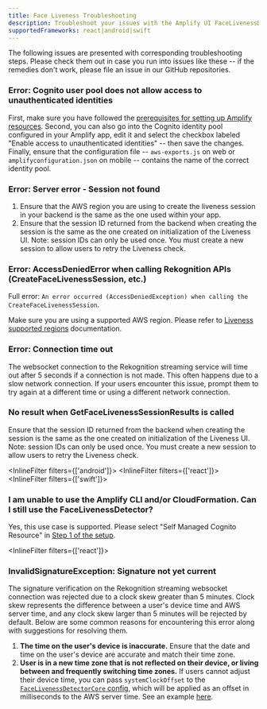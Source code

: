 ```yaml
---
title: Face Liveness Troubleshooting
description: Troubleshoot your issues with the Amplify UI FaceLivenessDetector component.
supportedFrameworks: react|android|swift
---
```



The following issues are presented with corresponding troubleshooting steps. Please check them out in case you run into issues like these -- if the remedies don't work, please file an issue in our GitHub repositories.

### Error: Cognito user pool does not allow access to unauthenticated identities

First, make sure you have followed the [prerequisites for setting up Amplify resources](../liveness#step-1-configure-auth). Second, you can also go into the Cognito identity pool configured in your Amplify app, edit it and select the checkbox labeled "Enable access to unauthenticated identities" -- then save the changes. Finally, ensure that the configuration file -- `aws-exports.js` on web or `amplifyconfiguration.json` on mobile -- contains the name of the correct identity pool.

### Error: Server error - Session not found 

1. Ensure that the AWS region you are using to create the liveness session in your backend is the same as the one used within your app.
2. Ensure that the session ID returned from the backend when creating the session is the same as the one created on initialization of the Liveness UI. Note: session IDs can only be used once. You must create a new session to allow users to retry the Liveness check.

### Error: AccessDeniedError when calling Rekognition APIs (CreateFaceLivenessSession, etc.)

Full error: `An error occurred (AccessDeniedException) when calling the CreateFaceLivenessSession`.

Make sure you are using a supported AWS region. Please refer to [Liveness supported regions](https://aws.amazon.com/rekognition/face-liveness/#FAQs) documentation.

### Error: Connection time out

The websocket connection to the Rekognition streaming service will time out after 5 seconds if a connection is not made. This often happens due to a slow network connection. If your users encounter this issue, prompt them to try again at a different time or using a different network connection.

### No result when GetFaceLivenessSessionResults is called

Ensure that the session ID returned from the backend when creating the session is the same as the one created on initialization of the Liveness UI. Note: session IDs can only be used once. You must create a new session to allow users to retry the Liveness check.

<InlineFilter filters={['android']}>
  <TroubleshootAndroid />
</InlineFilter>
<InlineFilter filters={['react']}>
  <TroubleshootReact />
</InlineFilter>
<InlineFilter filters={['swift']}>
  <TroubleshootSwift />
</InlineFilter>

### I am unable to use the Amplify CLI and/or CloudFormation. Can I still use the FaceLivenessDetector?

Yes, this use case is supported.  Please select "Self Managed Cognito Resource" in [Step 1 of the setup](../liveness#step-1-configure-auth).

<InlineFilter filters={['react']}>
### InvalidSignatureException: Signature not yet current

The signature verification on the Rekognition streaming websocket connection was rejected due to a clock skew greater than 5 minutes. Clock skew represents the difference between a user's device time and AWS server time, and any clock skew larger than 5 minutes will be rejected by default. Below are some common reasons for encountering this error along with suggestions for resolving them.
1. **The time on the user's device is inaccurate.** Ensure that the date and time on the user's device are accurate and match their time zone.
2. **User is in a new time zone that is not reflected on their device, or living between and frequently switching time zones.** If users cannot adjust their device time, you can pass `systemClockOffset` to the [`FaceLivenessDetectorCore` config](../liveness#facelivenessdetectorcoreconfig), which will be applied as an offset in milliseconds to the AWS server time. See an example [here](../liveness/customization#system-clock-offset).
</InlineFilter>